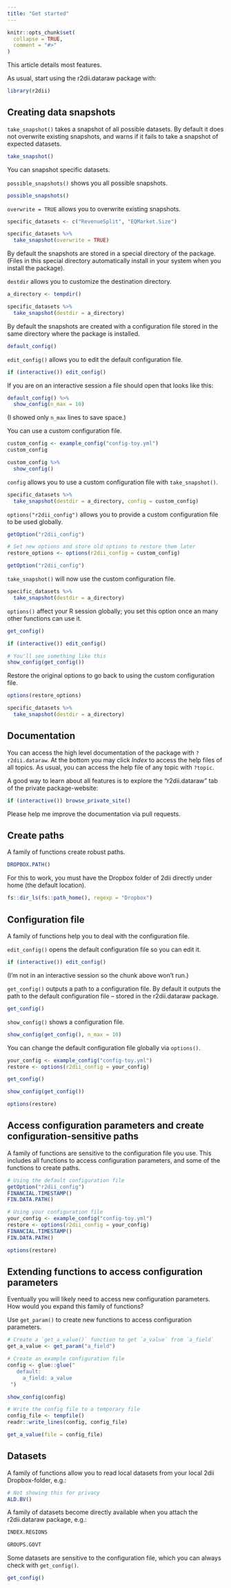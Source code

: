 ```yaml
---
title: "Get started"
---
```


```r
knitr::opts_chunk$set(
  collapse = TRUE,
  comment = "#>"
)
```

This article details most features.

As usual, start using the r2dii.dataraw package with:

```r
library(r2dii)
```

## Creating data snapshots

`take_snapshot()` takes a snapshot of all possible datasets. By default it does not overwrite existing snapshots, and warns if it fails to take a snapshot of expected datasets.

```r
take_snapshot()
```

You can snapshot specific datasets. 

`possible_snapshots()` shows you all possible snapshots.

```r
possible_snapshots()
```

`overwrite = TRUE` allows you to overwrite existing snapshots.

```r
specific_datasets <- c("RevenueSplit", "EQMarket.Size")

specific_datasets %>% 
  take_snapshot(overwrite = TRUE)
```

By default the snapshots are stored in a special directory of the package. (Files in this special directory automatically install in your system when you install the package).

`destdir` allows you to customize the destination directory.

```r
a_directory <- tempdir()

specific_datasets %>% 
  take_snapshot(destdir = a_directory)
```

By default the snapshots are created with a configuration file stored in the same directory where the package is installed.

```r
default_config()
```

`edit_config()` allows you to edit the default configuration file.

```r
if (interactive()) edit_config()
```

If you are on an interactive session a file should open that looks like this:

```r
default_config() %>% 
  show_config(n_max = 10)
```

(I showed only `n_max` lines to save space.)

You can use a custom configuration file.

```r
custom_config <- example_config("config-toy.yml")
custom_config

custom_config %>% 
  show_config()
```

`config` allows you to use a custom configuration file with `take_snapshot()`.

```r
specific_datasets %>% 
  take_snapshot(destdir = a_directory, config = custom_config)
```

`options("r2dii_config")` allows you to provide a custom configuration file to be used globally.

```r
getOption("r2dii_config")

# Set new options and store old options to restore them later
restore_options <- options(r2dii_config = custom_config)

getOption("r2dii_config")
```

`take_snapshot()` will now use the custom configuration file.

```r
specific_datasets %>% 
  take_snapshot(destdir = a_directory)
```

`options()` affect your R session globally; you set this option once an many other functions can use it.

```r
get_config()

if (interactive()) edit_config()

# You'll see something like this
show_config(get_config())
```

Restore the original options to go back to using the custom configuration file.

```r
options(restore_options)

specific_datasets %>% 
  take_snapshot(destdir = a_directory)
```

## Documentation

You can access the high level documentation of the package with `?r2dii.dataraw`. At the bottom you may click _Index_ to access the help files of all topics. As usual, you can access the help file of any topic with `?topic`.

A good way to learn about all features is to explore the "r2dii.dataraw" tab of the private package-website:

```r
if (interactive()) browse_private_site()
```

Please help me improve the documentation via pull requests.

## Create paths

A family of functions create robust paths.

```r
DROPBOX.PATH()
```

For this to work, you must have the Dropbox folder of 2dii directly under home (the default location).

```r
fs::dir_ls(fs::path_home(), regexp = "Dropbox")
```

## Configuration file

A family of functions help you to deal with the configuration file.

`edit_config()` opens the default configuration file so you can edit it.

```r
if (interactive()) edit_config()
```

(I'm not in an interactive session so the chunk above won't run.)

`get_config()` outputs a path to a configuration file. By default it outputs the  path to the default configuration file -- stored in the r2dii.dataraw package.

```r
get_config()
```

`show_config()` shows a configuration file.

```r
show_config(get_config(), n_max = 10)
```

You can change the default configuration file globally via `options()`.

```r
your_config <- example_config("config-toy.yml")
restore <- options(r2dii_config = your_config)

get_config()

show_config(get_config())

options(restore)
```

## Access configuration parameters and create configuration-sensitive paths

A family of functions are sensitive to the configuration file you use. This includes all functions to access configuration parameters, and some of the functions to create paths.

```r
# Using the default configuration file
getOption("r2dii_config")
FINANCIAL.TIMESTAMP()
FIN.DATA.PATH()

# Using your configuration file
your_config <- example_config("config-toy.yml")
restore <- options(r2dii_config = your_config)
FINANCIAL.TIMESTAMP()
FIN.DATA.PATH()

options(restore)
```

## Extending functions to access configuration parameters

Eventually you will likely need to access new configuration parameters. How would you expand this family of functions?

Use `get_param()` to create new functions to access configuration parameters.

```r
# Create a `get_a_value()` function to get `a_value` from `a_field`
get_a_value <- get_param("a_field")

# Create an example configuration file
config <- glue::glue("
   default:
     a_field: a_value
 ")

show_config(config)
```

```r
# Write the config file to a temporary file
config_file <- tempfile()
readr::write_lines(config, config_file)

get_a_value(file = config_file)
```

## Datasets

A family of functions allow you to read local datasets from your local 2dii Dropbox-folder, e.g.:

```r
# Not showing this for privacy
ALD.BV()
```

A family of datasets become directly available when you attach the r2dii.dataraw package, e.g.:

```r
INDEX.REGIONS

GROUPS.GOVT
```

Some datasets are sensitive to the configuration file, which you can always check with `get_config()`.

```r
get_config()
```

